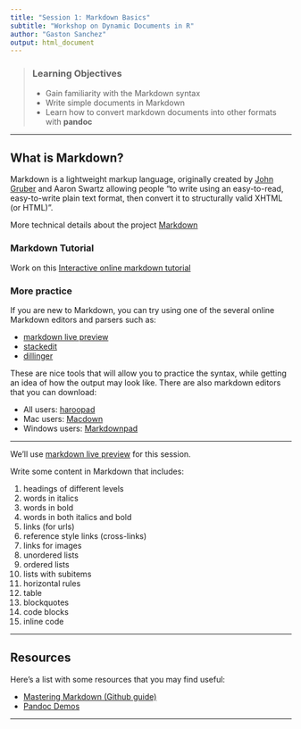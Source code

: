 ```yaml
---
title: "Session 1: Markdown Basics"
subtitle: "Workshop on Dynamic Documents in R"
author: "Gaston Sanchez"
output: html_document
---
```


> ### Learning Objectives
>
> * Gain familiarity with the Markdown syntax
> * Write simple documents in Markdown
> * Learn how to convert markdown documents into other formats with __pandoc__

-----

## What is Markdown?

Markdown is a lightweight markup language, originally created by 
[John Gruber](http://daringfireball.net/) and Aaron Swartz allowing people 
"to write using an easy-to-read, easy-to-write plain text format, then convert 
it to structurally valid XHTML (or HTML)". 

More technical details about the project [Markdown](http://daringfireball.net/projects/markdown/)



### Markdown Tutorial

Work on this [Interactive online markdown tutorial](http://www.markdowntutorial.com/)


### More practice

If you are new to Markdown, you can try using one of the several 
online Markdown editors and parsers such as:

- [markdown live preview](http://markdownlivepreview.com/)
- [stackedit](https://stackedit.io/editor)
- [dillinger](http://dillinger.io/)

These are nice tools that will allow you to practice the syntax, while 
getting an idea of how the output may look like. 
There are also markdown editors that you can download:

- All users: [haroopad](http://pad.haroopress.com/user.html#download)
- Mac users: [Macdown](http://macdown.uranusjr.com/)
- Windows users: [Markdownpad](http://markdownpad.com/) 

-----

We'll use [markdown live preview](http://markdownlivepreview.com/) for
this session.


Write some content in Markdown that includes:

1. headings of different levels
2. words in italics
3. words in bold
4. words in both italics and bold
5. links (for urls)
6. reference style links (cross-links)
7. links for images
8. unordered lists
9. ordered lists
10. lists with subitems
11. horizontal rules 
12. table
13. blockquotes
14. code blocks
15. inline code


-----

## Resources

Here's a list with some resources that you may find useful:

- [Mastering Markdown (Github guide)](https://guides.github.com/features/mastering-markdown/)
- [Pandoc Demos](http://pandoc.org/demos.html)

-----

